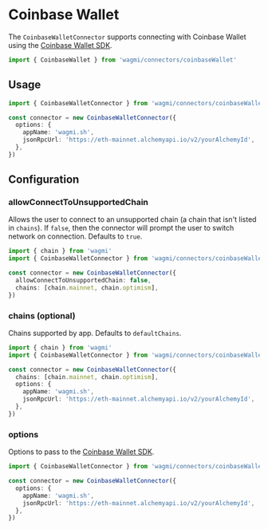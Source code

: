 # Coinbase Wallet

The `CoinbaseWalletConnector` supports connecting with Coinbase Wallet using the [Coinbase Wallet SDK](https://docs.cloud.coinbase.com/wallet-sdk/docs).

```ts
import { CoinbaseWallet } from 'wagmi/connectors/coinbaseWallet'
```

## Usage

```ts
import { CoinbaseWalletConnector } from 'wagmi/connectors/coinbaseWallet'

const connector = new CoinbaseWalletConnector({
  options: {
    appName: 'wagmi.sh',
    jsonRpcUrl: 'https://eth-mainnet.alchemyapi.io/v2/yourAlchemyId',
  },
})
```

## Configuration

### allowConnectToUnsupportedChain

Allows the user to connect to an unsupported chain (a chain that isn't listed in `chains`). If `false`, then the connector will prompt the user to switch network on connection. Defaults to `true`.

```ts {5}
import { chain } from 'wagmi'
import { CoinbaseWalletConnector } from 'wagmi/connectors/coinbaseWallet'

const connector = new CoinbaseWalletConnector({
  allowConnectToUnsupportedChain: false,
  chains: [chain.mainnet, chain.optimism],
})
```

### chains (optional)

Chains supported by app. Defaults to `defaultChains`.

```ts {5}
import { chain } from 'wagmi'
import { CoinbaseWalletConnector } from 'wagmi/connectors/coinbaseWallet'

const connector = new CoinbaseWalletConnector({
  chains: [chain.mainnet, chain.optimism],
  options: {
    appName: 'wagmi.sh',
    jsonRpcUrl: 'https://eth-mainnet.alchemyapi.io/v2/yourAlchemyId',
  },
})
```

### options

Options to pass to the [Coinbase Wallet SDK](https://docs.cloud.coinbase.com/wallet-sdk/docs).

```ts {4-7}
import { CoinbaseWalletConnector } from 'wagmi/connectors/coinbaseWallet'

const connector = new CoinbaseWalletConnector({
  options: {
    appName: 'wagmi.sh',
    jsonRpcUrl: 'https://eth-mainnet.alchemyapi.io/v2/yourAlchemyId',
  },
})
```
